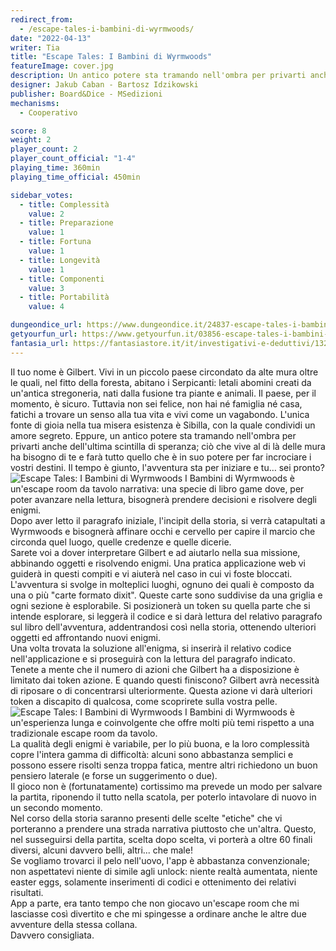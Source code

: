 ```yaml
---
redirect_from:
  - /escape-tales-i-bambini-di-wyrmwoods/
date: "2022-04-13"
writer: Tia
title: "Escape Tales: I Bambini di Wyrmwoods"
featureImage: cover.jpg
description: Un antico potere sta tramando nell'ombra per privarti anche dell'ultima scintilla di speranza
designer: Jakub Caban - Bartosz Idzikowski
publisher: Board&Dice - MSedizioni
mechanisms:
  - Cooperativo

score: 8
weight: 2
player_count: 2
player_count_official: "1-4"
playing_time: 360min
playing_time_official: 450min

sidebar_votes:
  - title: Complessità
    value: 2
  - title: Preparazione
    value: 1
  - title: Fortuna
    value: 1
  - title: Longevità
    value: 1
  - title: Componenti
    value: 3
  - title: Portabilità
    value: 4

dungeondice_url: https://www.dungeondice.it/24837-escape-tales-i-bambini-di-wyrmwoods.html
getyourfun_url: https://www.getyourfun.it/03856-escape-tales-i-bambini-di-wyrmwoods-giochi-di-investigazione.html
fantasia_url: https://fantasiastore.it/it/investigativi-e-deduttivi/13299-escape-tales-i-bambini-di-wyrmwoods.html
---
```


<Setting>
  Il tuo nome è Gilbert. Vivi in un piccolo paese circondato da alte mura oltre
  le quali, nel fitto della foresta, abitano i Serpicanti: letali abomini creati
  da un'antica stregoneria, nati dalla fusione tra piante e animali. Il paese,
  per il momento, è sicuro. Tuttavia non sei felice, non hai né famiglia né
  casa, fatichi a trovare un senso alla tua vita e vivi come un vagabondo.
  L'unica fonte di gioia nella tua misera esistenza è Sibilla, con la quale
  condividi un amore segreto. Eppure, un antico potere sta tramando nell'ombra
  per privarti anche dell'ultima scintilla di speranza; ciò che vive al di là
  delle mura ha bisogno di te e farà tutto quello che è in suo potere per far
  incrociare i vostri destini. Il tempo è giunto, l'avventura sta per iniziare e
  tu… sei pronto?
</Setting>

<Spotify playlistId="06Gh1LqdIfG1HMHKa44B7k" />

<img src="./game1.jpg" alt="Escape Tales: I Bambini di Wyrmwoods" />

<Rules>
  I Bambini di Wyrmwoods è un'escape room da tavolo narrativa: una specie di
  libro game dove, per poter avanzare nella lettura, bisognerà prendere
  decisioni e risolvere degli enigmi.
  <br />
  Dopo aver letto il paragrafo iniziale, l'incipit della storia, si verrà
  catapultati a Wyrmwoods e bisognerà affinare occhi e cervello per capire il
  marcio che circonda quel luogo, quelle credenze e quelle dicerie.
  <br />
  Sarete voi a dover interpretare Gilbert e ad aiutarlo nella sua missione,
  abbinando oggetti e risolvendo enigmi. Una pratica applicazione web vi guiderà
  in questi compiti e vi aiuterà nel caso in cui vi foste bloccati.
  <br />
  L'avventura si svolge in molteplici luoghi, ognuno dei quali è composto da una
  o più "carte formato dixit". Queste carte sono suddivise da una griglia e ogni
  sezione è esplorabile. Si posizionerà un token su quella parte che si intende
  esplorare, si leggerà il codice e si darà lettura del relativo paragrafo sul
  libro dell'avventura, addentrandosi così nella storia, ottenendo ulteriori
  oggetti ed affrontando nuovi enigmi.
  <br />
  Una volta trovata la soluzione all'enigma, si inserirà il relativo codice
  nell'applicazione e si proseguirà con la lettura del paragrafo indicato.
  <br />
  Tenete a mente che il numero di azioni che Gilbert ha a disposizione è
  limitato dai token azione. E quando questi finiscono? Gilbert avrà necessità
  di riposare o di concentrarsi ulteriormente. Questa azione vi darà ulteriori
  token a discapito di qualcosa, come scoprirete sulla vostra pelle.
</Rules>

<img src="./game2.jpg" alt="Escape Tales: I Bambini di Wyrmwoods" />

<Feedback>
  I Bambini di Wyrmwoods è un'esperienza lunga e coinvolgente che offre molti
  più temi rispetto a una tradizionale escape room da tavolo.
  <br />
  La qualità degli enigmi è variabile, per lo più buona, e la loro complessità
  copre l'intera gamma di difficoltà: alcuni sono abbastanza semplici e possono
  essere risolti senza troppa fatica, mentre altri richiedono un buon pensiero
  laterale (e forse un suggerimento o due).
  <br />
  Il gioco non è (fortunatamente) cortissimo ma prevede un modo per salvare la
  partita, riponendo il tutto nella scatola, per poterlo intavolare di nuovo in
  un secondo momento.
  <br />
  Nel corso della storia saranno presenti delle scelte "etiche" che vi
  porteranno a prendere una strada narrativa piuttosto che un'altra. Questo, nel
  susseguirsi della partita, scelta dopo scelta, vi porterà a oltre 60 finali
  diversi, alcuni davvero belli, altri... che male!
  <br />
  Se vogliamo trovarci il pelo nell'uovo, l'app è abbastanza convenzionale; non
  aspettatevi niente di simile agli unlock: niente realtà aumentata, niente
  easter eggs, solamente inserimenti di codici e ottenimento dei relativi
  risultati.
  <br />
  App a parte, era tanto tempo che non giocavo un'escape room che mi lasciasse
  così divertito e che mi spingesse a ordinare anche le altre due avventure
  della stessa collana.
  <br />
  Davvero consigliata.
</Feedback>

<Instagram id="CcSdGWujXtZ" />
